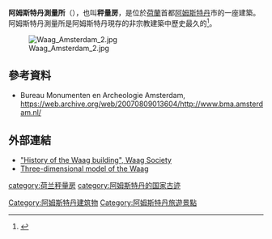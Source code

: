 '''阿姆斯特丹測量所'''（{{lang-nl|Waag}}），也叫'''秤量房'''，是位於[[荷蘭|荷蘭]]首都[[阿姆斯特丹|阿姆斯特丹]]市的一座建築。阿姆斯特丹測量所是阿姆斯特丹現存的非宗教建築中歷史最久的<ref>{{Cite web |url=http://www.waag.org/genericcontent/gebouw |title="History of the Waag building", Waag Society |access-date=2012-04-05 |archive-url=https://web.archive.org/web/20111114082020/http://www.waag.org/genericcontent/gebouw |archive-date=2011-11-14 |dead-url=yes }}</ref>。

[[File:Waag_Amsterdam_2.jpg|thumb]]

== 參考資料 ==
* Bureau Monumenten en Archeologie Amsterdam, https://web.archive.org/web/20070809013604/http://www.bma.amsterdam.nl/
{{reflist}}
==外部連結==
{{commonscat|Waag (Amsterdam)}}
* [https://web.archive.org/web/20111114082020/http://www.waag.org/genericcontent/gebouw "History of the Waag building", Waag Society]
* [http://sketchup.google.com/3dwarehouse/details?mid=a7414f9252056f5cb51ab0295fd8242c&prevstart=0 Three-dimensional model of the Waag] {{Wayback|url=http://sketchup.google.com/3dwarehouse/details?mid=a7414f9252056f5cb51ab0295fd8242c&prevstart=0 |date=20190713085657 }}
{{Coord|52|22|22|N|4|54|01|E|region:NL|display=title}}

[[category:荷兰秤量房|category:荷兰秤量房]]
[[Category:阿姆斯特丹建筑物|Category:阿姆斯特丹建筑物]]
[[category:阿姆斯特丹的国家古迹|category:阿姆斯特丹的国家古迹]]
[[Category:阿姆斯特丹旅遊景點|Category:阿姆斯特丹旅遊景點]]